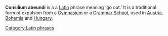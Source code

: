 '''Consilium abeundi''' is a a [[Latin]] phrase meaning 'go out.'  It is a traditional form of expulsion from a [[Gymnasium]] or a [[Grammar School]], used in [[Austria]], [[Bohemia]] and [[Hungary]].


[[Category:Latin phrases]]